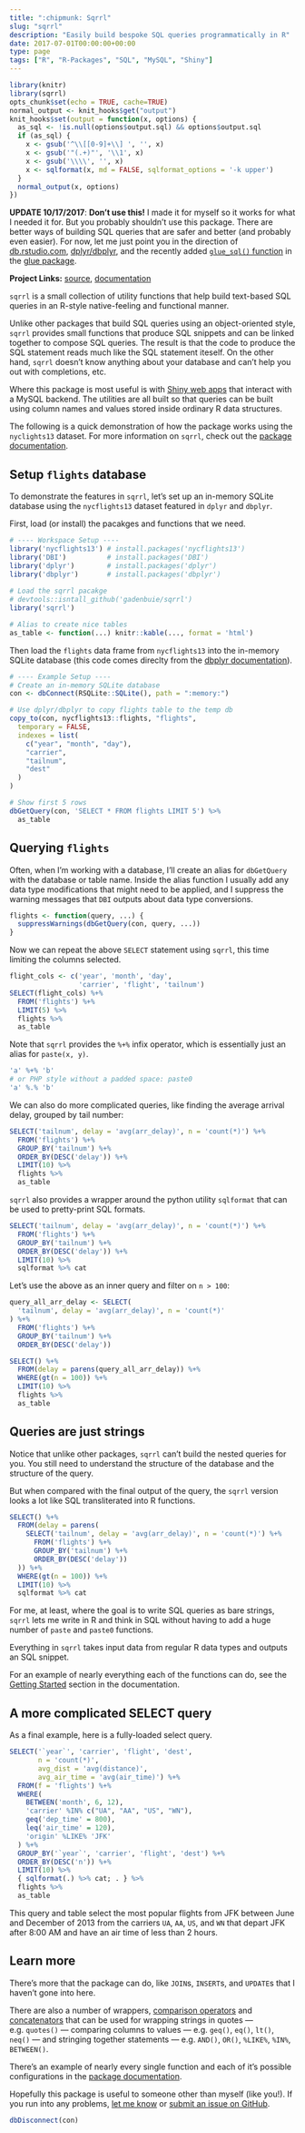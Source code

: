 ```yaml
---
title: ":chipmunk: Sqrrl"
slug: "sqrrl"
description: "Easily build bespoke SQL queries programmatically in R"
date: 2017-07-01T00:00:00+00:00
type: page
tags: ["R", "R-Packages", "SQL", "MySQL", "Shiny"]
---
```



```r
library(knitr)
library(sqrrl)
opts_chunk$set(echo = TRUE, cache=TRUE)
normal_output <- knit_hooks$get("output")
knit_hooks$set(output = function(x, options) {
  as_sql <- !is.null(options$output.sql) && options$output.sql
  if (as_sql) {
    x <- gsub('^\\[[0-9]+\\] ', '', x)
    x <- gsub('"(.+)"', '\\1', x)
    x <- gsub('\\\\', '', x)
    x <- sqlformat(x, md = FALSE, sqlformat_options = '-k upper')
  }
  normal_output(x, options)
})
```

**UPDATE 10/17/2017**: **Don't use this!** I made it for myself so it works for what I needed it for.
But you probably shouldn't use this package.
There are better ways of building SQL queries that are safer and better (and probably even easier).
For now, let me just point you in the direction of [db.rstudio.com](http://db.rstudio.com/), [dplyr/dbplyr](http://db.rstudio.com/dplyr#generating-queries), and the recently added [`glue_sql()` function](http://glue.tidyverse.org/reference/glue_sql.html) in the [glue package](http://glue.tidyverse.org).

**Project Links:** [source][sqrrl-src], [documentation][sqrrl-docs]

`sqrrl` is a small collection of utility functions that help build text-based SQL queries in an R-style native-feeling and functional manner.

Unlike other packages that build SQL queries using an object-oriented style, `sqrrl` provides small functions that produce SQL snippets and can be linked together to compose SQL queries.
The result is that the code to produce the SQL statement reads much like the SQL statement iteself.
On the other hand, `sqrrl` doesn't know anything about your database and can't help you out with completions, etc.

Where this package is most useful is with [Shiny web apps](shiny) that interact with a MySQL backend.
The utilities are all built so that queries can be built using column names and values stored inside ordinary R data structures.

The following is a quick demonstration of how the package works using the `nyclights13` dataset.
For more information on `sqrrl`, check out the [package documentation][sqrrl-docs].

## Setup `flights` database

To demonstrate the features in `sqrrl`, let's set up an in-memory SQLite database using the `nycflights13` dataset featured in `dplyr` and `dbplyr`.

First, load (or install) the pacakges and functions that we need.

```r
# ---- Workspace Setup ----
library('nycflights13') # install.packages('nycflights13')
library('DBI')          # install.packages('DBI')
library('dplyr')        # install.packages('dplyr')
library('dbplyr')       # install.packages('dbplyr')
 
# Load the sqrrl pacakge
# devtools::isntall_github('gadenbuie/sqrrl')
library('sqrrl')

# Alias to create nice tables
as_table <- function(...) knitr::kable(..., format = 'html')
```

Then load the `flights` data frame from  `nycflights13` into the in-memory SQLite database (this code comes direclty from the [dbplyr documentation](http://dbplyr.tidyverse.org/articles/dbplyr.html#connecting-to-the-database)).

```r
# ---- Example Setup ----
# Create an in-memory SQLite database
con <- dbConnect(RSQLite::SQLite(), path = ":memory:")

# Use dplyr/dbplyr to copy flights table to the temp db
copy_to(con, nycflights13::flights, "flights",
  temporary = FALSE, 
  indexes = list(
    c("year", "month", "day"), 
    "carrier", 
    "tailnum",
    "dest"
  )
)

# Show first 5 rows
dbGetQuery(con, 'SELECT * FROM flights LIMIT 5') %>% 
  as_table
```

## Querying `flights`

Often, when I'm working with a database, I'll create an alias for `dbGetQuery` with the database or table name.
Inside the alias function I usually add any data type modifications that might need to be applied, and I suppress the warning messages that `DBI` outputs about data type conversions.

```r
flights <- function(query, ...) {
  suppressWarnings(dbGetQuery(con, query, ...))
}
```

Now we can repeat the above `SELECT` statement using `sqrrl`, this time limiting the columns selected.

```r
flight_cols <- c('year', 'month', 'day', 
                 'carrier', 'flight', 'tailnum')
SELECT(flight_cols) %+%
  FROM('flights') %+%
  LIMIT(5) %>% 
  flights %>% 
  as_table
```

Note that `sqrrl` provides the `%+%` infix operator, which is essentially just an alias for `paste(x, y)`.

```r
'a' %+% 'b'
# or PHP style without a padded space: paste0
'a' %.% 'b'
```

We can also do more complicated queries, like finding the average arrival delay, grouped by tail number:

```r
SELECT('tailnum', delay = 'avg(arr_delay)', n = 'count(*)') %+%
  FROM('flights') %+%
  GROUP_BY('tailnum') %+%
  ORDER_BY(DESC('delay')) %+%
  LIMIT(10) %>% 
  flights %>% 
  as_table
```

`sqrrl` also provides a wrapper around the python utility `sqlformat` that can be used to pretty-print SQL formats.

```r
SELECT('tailnum', delay = 'avg(arr_delay)', n = 'count(*)') %+%
  FROM('flights') %+%
  GROUP_BY('tailnum') %+%
  ORDER_BY(DESC('delay')) %+%
  LIMIT(10) %>% 
  sqlformat %>% cat
```

Let's use the above as an inner query and filter on `n > 100`:

```r
query_all_arr_delay <- SELECT(
  'tailnum', delay = 'avg(arr_delay)', n = 'count(*)'
) %+%
  FROM('flights') %+%
  GROUP_BY('tailnum') %+%
  ORDER_BY(DESC('delay'))

SELECT() %+%
  FROM(delay = parens(query_all_arr_delay)) %+%
  WHERE(gt(n = 100)) %+%
  LIMIT(10) %>% 
  flights %>% 
  as_table
```

## Queries are just strings

Notice that unlike other packages, `sqrrl` can't build the nested queries for you.
You still need to understand the structure of the database and the structure of the query.

But when compared with the final output of the query, the `sqrrl` version looks a lot like SQL transliterated into R functions.

```r
SELECT() %+%
  FROM(delay = parens(
    SELECT('tailnum', delay = 'avg(arr_delay)', n = 'count(*)') %+%
      FROM('flights') %+%
      GROUP_BY('tailnum') %+%
      ORDER_BY(DESC('delay'))
  )) %+%
  WHERE(gt(n = 100)) %+%
  LIMIT(10) %>% 
  sqlformat %>% cat
```

For me, at least, where the goal is to write SQL queries as bare strings, `sqrrl` lets me write in R and think in SQL without having to add a huge number of `paste` and `paste0` functions.

Everything in `sqrrl` takes input data from regular R data types and outputs an SQL snippet.

For an example of nearly everything each of the functions can do, see the [Getting Started][sqrrl-start] section in the documentation.

## A more complicated SELECT query

As a final example, here is a fully-loaded select query.

```r
SELECT('`year`', 'carrier', 'flight', 'dest', 
       n = 'count(*)', 
       avg_dist = 'avg(distance)',
       avg_air_time = 'avg(air_time)') %+%
  FROM(f = 'flights') %+%
  WHERE(
    BETWEEN('month', 6, 12),
    'carrier' %IN% c("UA", "AA", "US", "WN"),
    geq('dep_time' = 800),
    leq('air_time' = 120),
    'origin' %LIKE% 'JFK'
  ) %+%
  GROUP_BY('`year`', 'carrier', 'flight', 'dest') %+%
  ORDER_BY(DESC('n')) %+%
  LIMIT(10) %>% 
  { sqlformat(.) %>% cat; . } %>% 
  flights %>% 
  as_table
```

This query and table select the most popular flights from JFK between June and December of 2013 from the carriers `UA`, `AA`, `US`, and `WN` that depart JFK after 8:00 AM and have an air time of less than 2 hours.

## Learn more

There's more that the package can do, like `JOIN`s, `INSERT`s, and `UPDATE`s that I haven't gone into here.

There are also a number of wrappers, [comparison operators](https://gadenbuie.github.io/sqrrl/reference/comparison.html) and [concatenators](https://gadenbuie.github.io/sqrrl/reference/general.html) that can be used for wrapping strings in quotes --- e.g. `quotes()` --- comparing columns to values --- e.g. `geq()`, `eq()`, `lt()`, `neq()` --- and stringing together statements --- e.g. `AND()`, `OR()`, `%LIKE%`, `%IN%`, `BETWEEN()`.

There's an example of nearly every single function and each of it's possible configurations in the [package documentation][sqrrl-docs].

Hopefully this package is useful to someone other than myself (like you!).
If you run into any problems, [let me know](http://twitter.com/grrrck) or [submit an issue on GitHub](https://github.com/gadenbuie/sqrrl/issues).

```r
dbDisconnect(con)
```

[sqrrl-src]: https://github.com/gadenbuie/sqrrl/
[sqrrl-docs]: https://gadenbuie.github.io/sqrrl/
[sqrrl-start]: https://gadenbuie.github.io/sqrrl/articles/sqrrl.html
[shiny]: https://shiny.rstudio.com